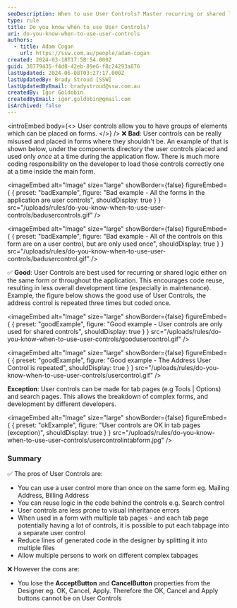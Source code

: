 ```yaml
---
seoDescription: When to use User Controls? Master recurring or shared logic and promote code reuse with these reusable UI elements.
type: rule
title: Do you know when to use User Controls?
uri: do-you-know-when-to-use-user-controls
authors:
  - title: Adam Cogan
    url: https://ssw.com.au/people/adam-cogan
created: 2024-03-18T17:58:54.000Z
guid: 38779435-f4d8-42eb-89e6-f8c24293a876
lastUpdated: 2024-06-08T03:27:17.000Z
lastUpdatedBy: Brady Stroud [SSW]
lastUpdatedByEmail: bradystroud@ssw.com.au
createdBy: Igor Goldobin
createdByEmail: igor.goldobin@gmail.com
isArchived: false
---
```


<introEmbed
  body={<>
User controls allow you to have groups of elements which can be placed on forms.
  </>}
/>
❌ **Bad**: User controls can be really misused and placed in forms where they shouldn't be. An example of that is shown below, under the components directory the user controls placed and used only _once_ at a time during the application flow. There is much more coding responsibility on the developer to load those controls correctly one at a time inside the main form.

<imageEmbed
  alt="Image"
  size="large"
  showBorder={false}
  figureEmbed={ {
    preset: "badExample",
    figure: "Bad example - All the forms in the application are user controls",
    shouldDisplay: true
  } }
  src="/uploads/rules/do-you-know-when-to-use-user-controls/badusercontrols.gif"
/>

<imageEmbed
  alt="Image"
  size="large"
  showBorder={false}
  figureEmbed={ {
    preset: "badExample",
    figure: "Bad example - All of the controls on this form are on a user control, but are only used once",
    shouldDisplay: true
  } }
  src="/uploads/rules/do-you-know-when-to-use-user-controls/badusercontrol.gif"
/>

✅ **Good**: User Controls are best used for recurring or shared logic either on the same form or throughout the application. This encourages code reuse, resulting in less overall development time (especially in maintenance). Example, the figure below shows the good use of User Controls, the address control is repeated three times but coded once.

<imageEmbed
  alt="Image"
  size="large"
  showBorder={false}
  figureEmbed={ {
    preset: "goodExample",
    figure: "Good example - User controls are only used for shared controls",
    shouldDisplay: true
  } }
  src="/uploads/rules/do-you-know-when-to-use-user-controls/goodusercontrol.gif"
/>

<imageEmbed
  alt="Image"
  size="large"
  showBorder={false}
  figureEmbed={ {
    preset: "goodExample",
    figure: "Good example - The Address User Control is repeated",
    shouldDisplay: true
  } }
  src="/uploads/rules/do-you-know-when-to-use-user-controls/usercontrol.gif"
/>

**Exception**: User controls can be made for tab pages (e.g Tools | Options) and search pages. This allows the breakdown of complex forms, and development by different developers.

<imageEmbed
  alt="Image"
  size="large"
  showBorder={false}
  figureEmbed={ {
    preset: "okExample",
    figure: "User controls are OK in tab pages (exception)",
    shouldDisplay: true
  } }
  src="/uploads/rules/do-you-know-when-to-use-user-controls/usercontrolintabform.jpg"
/>

### Summary

✅ The pros of User Controls are:

- You can use a user control more than once on the same form eg. Mailing Address, Billing Address
- You can reuse logic in the code behind the controls e.g. Search control
- User controls are less prone to visual inheritance errors
- When used in a form with multiple tab pages - and each tab page potentially having a lot of controls, it is possible to put each tabpage into a separate user control
- Reduce lines of generated code in the designer by splitting it into multiple files
- Allow multiple persons to work on different complex tabpages

❌ However the cons are:

- You lose the **AcceptButton** and **CancelButton** properties from the Designer eg. OK, Cancel, Apply. Therefore the OK, Cancel and Apply buttons cannot be on User Controls
